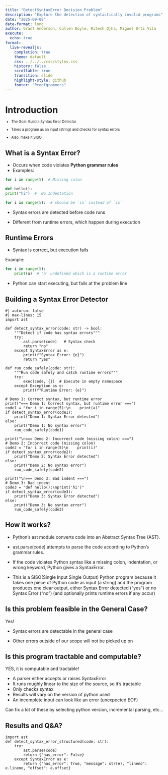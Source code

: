 ```yaml
---
title: "DetectSyntaxError Decision Problem"
description: "Explore the detection of syntactically invalid programs"
date: "2025-09-08"
date-format: long
author: Grant Anderson, Cullen Doyle, Ritesh Ojha, Miguel Orti Vila
execute:
  echo: true
format:
  live-revealjs:
    completion: true
    theme: default
    css: ../../../css/styles.css
    history: false
    scrollable: true
    transition: slide
    highlight-style: github
    footer: "Proofgrammers"
---
```


# Introduction

::: {.fragment style="margin-top: -0.5em; font-size: 0.8em;"}  
  - The Goal: Build a Syntax Error Detector

  - Takes a program as an input (string) and checks for syntax errors

  - Also, make it SISO

:::

## What is a Syntax Error?
- Occurs when code violates **Python grammar rules**  
- Examples:  
```python
for i in range(5)  # Missing colon

def hello():
print("hi")  #  No Indentation

for i is range(5):  # should be `in` instead of `is`
```
- Syntax errors are detected before code runs

- Different from runtime errors, which happen during execution

## Runtime Errors

- Syntax is correct, but execution fails

Example:
```python
for i in range(5):
    print(a)  # 'a' undefined which is a runtime error
```
- Python can start executing, but fails at the problem line



## Building a Syntax Error Detector


```pyodide
#| autorun: false
#| max-lines: 15
import ast

def detect_syntax_error(code: str) -> bool:
    """Detect if code has syntax errors"""
    try:
        ast.parse(code)   # Syntax check
        return "no"
    except SyntaxError as e:
        print(f"Syntax Error: {e}")
        return "yes"

def run_code_safely(code: str):
    """Run code safely and catch runtime errors"""
    try:
        exec(code, {})  # Execute in empty namespace
    except Exception as e:
        print(f"Runtime Error: {e}")

# Demo 1: Correct syntax, but runtime error
print("=== Demo 1: Correct syntax, but runtime error ===")
code1 = "for i in range(5):\n    print(a)"
if detect_syntax_error(code1):
    print("Demo 1: Syntax Error detected")
else:
    print("Demo 1: No syntax error")
    run_code_safely(code1)

print("\n=== Demo 2: Incorrect code (missing colon) ===")
# Demo 2: Incorrect code (missing colon)
code2 = "for i in range(5)\n    print(i)"
if detect_syntax_error(code2):
    print("Demo 2: Syntax Error detected")
else:
    print("Demo 2: No syntax error")
    run_code_safely(code2)

print("\n=== Demo 3: Bad indent ===")
# Demo 3: Bad indent
code3 = "def hello():\nprint('hi')"
if detect_syntax_error(code3):
    print("Demo 3: Syntax Error detected")
else:
    print("Demo 3: No syntax error")
    run_code_safely(code3)
```

## How it works?

- Python’s ast module converts code into an Abstract Syntax Tree (AST).

- ast.parse(code) attempts to parse the code according to Python’s grammar rules.

- If the code violates Python syntax like a missing colon, indentation, or wrong keyword, Python gives a SyntaxError.

- This is a SISO(Single Input Single Output) Python program because it takes one piece of Python code as input (a string) and the program produces one clear output, either Syntax Error detected ("yes") or no Syntax Error ("no") (and optionally prints runtime errors if any occur)



## Is this problem feasible in the General Case?

Yes!

- Syntax errors are detectable in the general case

- Other errors outside of our scope will not be picked up on

## Is this program tractable and computable?

YES, it is computable and tractable!

- A parser either accepts or raises SyntaxError
- It runs roughly linear to the size of the source, so it's tractable
- Only checks syntax
- Results will vary on the version of python used
- An incomplete input can look like an error (unexpected EOF)

Can fix a lot of these by selecting python version, incremental parsing, etc...

## Results and Q&A?

```pyodide
import ast
def detect_syntax_error_structured(code: str):
    try:
        ast.parse(code)
        return {"has_error": False}
    except SyntaxError as e:
        return {"has_error": True, "message": str(e), "lineno": e.lineno, "offset": e.offset}
```
